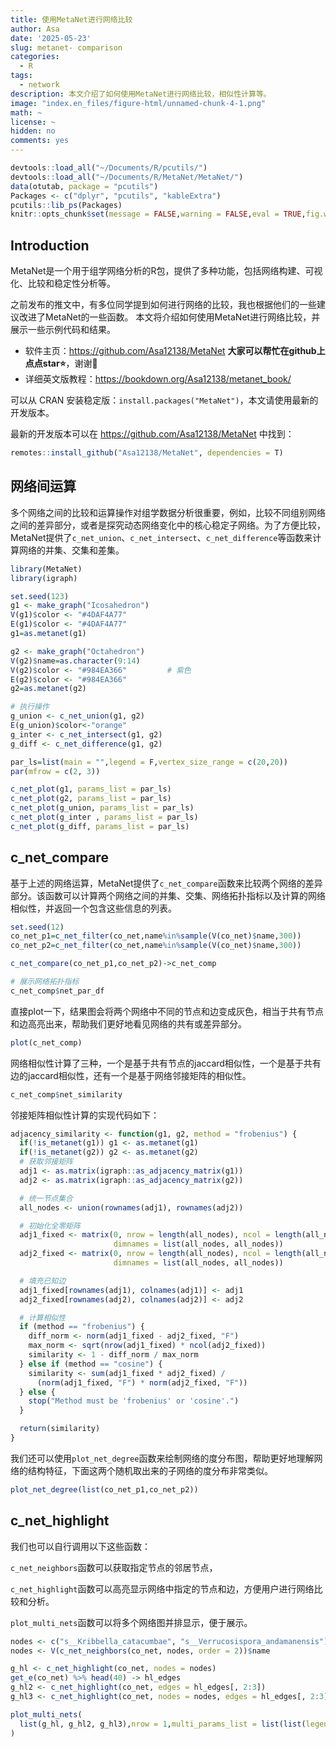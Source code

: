 ```yaml
---
title: 使用MetaNet进行网络比较
author: Asa
date: '2025-05-23'
slug: metanet- comparison
categories:
  - R
tags:
  - network
description: 本文介绍了如何使用MetaNet进行网络比较，相似性计算等。
image: "index.en_files/figure-html/unnamed-chunk-4-1.png"
math: ~
license: ~
hidden: no
comments: yes
---
```


```r
devtools::load_all("~/Documents/R/pcutils/")
devtools::load_all("~/Documents/R/MetaNet/MetaNet/")
data(otutab, package = "pcutils")
Packages <- c("dplyr", "pcutils", "kableExtra")
pcutils::lib_ps(Packages)
knitr::opts_chunk$set(message = FALSE,warning = FALSE,eval = TRUE,fig.width=8,fig.height=5)
```

## Introduction

MetaNet是一个用于组学网络分析的R包，提供了多种功能，包括网络构建、可视化、比较和稳定性分析等。

之前发布的推文中，有多位同学提到如何进行网络的比较，我也根据他们的一些建议改进了MetaNet的一些函数。
本文将介绍如何使用MetaNet进行网络比较，并展示一些示例代码和结果。


- 软件主页：<https://github.com/Asa12138/MetaNet> **大家可以帮忙在github上点点star⭐️**，谢谢🙏
- 详细英文版教程：<https://bookdown.org/Asa12138/metanet_book/>

可以从 CRAN 安装稳定版：`install.packages("MetaNet")`，本文请使用最新的开发版本。

最新的开发版本可以在 <https://github.com/Asa12138/MetaNet> 中找到：

```r
remotes::install_github("Asa12138/MetaNet", dependencies = T)
```

## 网络间运算

多个网络之间的比较和运算操作对组学数据分析很重要，例如，比较不同组别网络之间的差异部分，或者是探究动态网络变化中的核心稳定子网络。为了方便比较，MetaNet提供了`c_net_union`、`c_net_intersect`、`c_net_difference`等函数来计算网络的并集、交集和差集。

```r
library(MetaNet)
library(igraph)

set.seed(123)
g1 <- make_graph("Icosahedron")
V(g1)$color <- "#4DAF4A77"
E(g1)$color <- "#4DAF4A77"
g1=as.metanet(g1)

g2 <- make_graph("Octahedron")
V(g2)$name=as.character(9:14)
V(g2)$color <- "#984EA366"         # 紫色
E(g2)$color <- "#984EA366"
g2=as.metanet(g2)

# 执行操作
g_union <- c_net_union(g1, g2)
E(g_union)$color<-"orange"
g_inter <- c_net_intersect(g1, g2)
g_diff <- c_net_difference(g1, g2)

par_ls=list(main = "",legend = F,vertex_size_range = c(20,20))
par(mfrow = c(2, 3))

c_net_plot(g1, params_list = par_ls)
c_net_plot(g2, params_list = par_ls)
c_net_plot(g_union, params_list = par_ls)
c_net_plot(g_inter , params_list = par_ls)
c_net_plot(g_diff, params_list = par_ls)
```

## c_net_compare

基于上述的网络运算，MetaNet提供了`c_net_compare`函数来比较两个网络的差异部分。该函数可以计算两个网络之间的并集、交集、网络拓扑指标以及计算的网络相似性，并返回一个包含这些信息的列表。

```r
set.seed(12)
co_net_p1=c_net_filter(co_net,name%in%sample(V(co_net)$name,300))
co_net_p2=c_net_filter(co_net,name%in%sample(V(co_net)$name,300))

c_net_compare(co_net_p1,co_net_p2)->c_net_comp

# 展示网络拓扑指标
c_net_comp$net_par_df
```

直接plot一下，结果图会将两个网络中不同的节点和边变成灰色，相当于共有节点和边高亮出来，帮助我们更好地看见网络的共有或差异部分。

```r
plot(c_net_comp)
```


网络相似性计算了三种，一个是基于共有节点的jaccard相似性，一个是基于共有边的jaccard相似性，还有一个是基于网络邻接矩阵的相似性。

```r
c_net_comp$net_similarity
```

邻接矩阵相似性计算的实现代码如下：

```r
adjacency_similarity <- function(g1, g2, method = "frobenius") {
  if(!is_metanet(g1)) g1 <- as.metanet(g1)
  if(!is_metanet(g2)) g2 <- as.metanet(g2)
  # 获取邻接矩阵
  adj1 <- as.matrix(igraph::as_adjacency_matrix(g1))
  adj2 <- as.matrix(igraph::as_adjacency_matrix(g2))

  # 统一节点集合
  all_nodes <- union(rownames(adj1), rownames(adj2))

  # 初始化全零矩阵
  adj1_fixed <- matrix(0, nrow = length(all_nodes), ncol = length(all_nodes),
                       dimnames = list(all_nodes, all_nodes))
  adj2_fixed <- matrix(0, nrow = length(all_nodes), ncol = length(all_nodes),
                       dimnames = list(all_nodes, all_nodes))

  # 填充已知边
  adj1_fixed[rownames(adj1), colnames(adj1)] <- adj1
  adj2_fixed[rownames(adj2), colnames(adj2)] <- adj2

  # 计算相似性
  if (method == "frobenius") {
    diff_norm <- norm(adj1_fixed - adj2_fixed, "F")
    max_norm <- sqrt(nrow(adj1_fixed) * ncol(adj2_fixed))
    similarity <- 1 - diff_norm / max_norm
  } else if (method == "cosine") {
    similarity <- sum(adj1_fixed * adj2_fixed) /
      (norm(adj1_fixed, "F") * norm(adj2_fixed, "F"))
  } else {
    stop("Method must be 'frobenius' or 'cosine'.")
  }

  return(similarity)
}
```

我们还可以使用`plot_net_degree`函数来绘制网络的度分布图，帮助更好地理解网络的结构特征，下面这两个随机取出来的子网络的度分布非常类似。

```r
plot_net_degree(list(co_net_p1,co_net_p2))
```

## c_net_highlight

我们也可以自行调用以下这些函数：

`c_net_neighbors`函数可以获取指定节点的邻居节点，

`c_net_highlight`函数可以高亮显示网络中指定的节点和边，方便用户进行网络比较和分析。

`plot_multi_nets`函数可以将多个网络图并排显示，便于展示。

```r
nodes <- c("s__Kribbella_catacumbae", "s__Verrucosispora_andamanensis")
nodes <- V(c_net_neighbors(co_net, nodes, order = 2))$name

g_hl <- c_net_highlight(co_net, nodes = nodes)
get_e(co_net) %>% head(40) -> hl_edges
g_hl2 <- c_net_highlight(co_net, edges = hl_edges[, 2:3])
g_hl3 <- c_net_highlight(co_net, nodes = nodes, edges = hl_edges[, 2:3])

plot_multi_nets(
  list(g_hl, g_hl2, g_hl3),nrow = 1,multi_params_list = list(list(legend=F))
)
```


